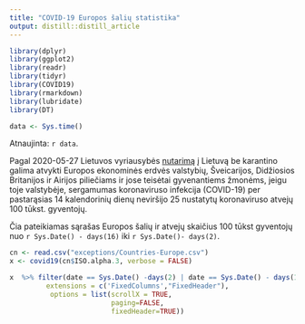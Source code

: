 ```yaml
---
title: "COVID-19 Europos šalių statistika"
output: distill::distill_article
---
```


```r
library(dplyr)
library(ggplot2)
library(readr)
library(tidyr)
library(COVID19)
library(rmarkdown)
library(lubridate)
library(DT)
```

```r
data <- Sys.time()
```

Atnaujinta: `r data`. 



Pagal 2020-05-27 Lietuvos vyriausybės [nutarimą](https://koronastop.lrv.lt/lt/naujienos/karantino-salygos-darosi-svelnesnes) į Lietuvą be karantino galima atvykti Europos ekonominės erdvės valstybių, Šveicarijos, Didžiosios Britanijos ir Airijos piliečiams ir jose teisėtai gyvenantiems žmonėms, jeigu toje valstybėje, sergamumas koronaviruso infekcija (COVID-19) per pastarąsias 14 kalendorinių dienų neviršijo 25 nustatytų koronaviruso atvejų 100 tūkst. gyventojų.


Čia pateikiamas sąrašas Europos šalių ir atvejų skaičius 100 tūkst gyventojų nuo `r Sys.Date() - days(16)` iki `r Sys.Date()- days(2)`.

```r
cn <- read.csv("exceptions/Countries-Europe.csv")
x <- covid19(cn$ISO.alpha.3, verbose = FALSE)

x  %>% filter(date == Sys.Date() -days(2) | date == Sys.Date() - days(16)) %>% group_by(administrative_area_level_1) %>% summarize(cases14 = round(diff(confirmed)/unique(population)*1e5,2)) %>% arrange(cases14) %>% rename(country = administrative_area_level_1) %>% mutate(rank = 1:n()) %>% select(country, cases14) %>% datatable( 
         extensions = c('FixedColumns',"FixedHeader"),
          options = list(scrollX = TRUE, 
                         paging=FALSE,
                         fixedHeader=TRUE))


```